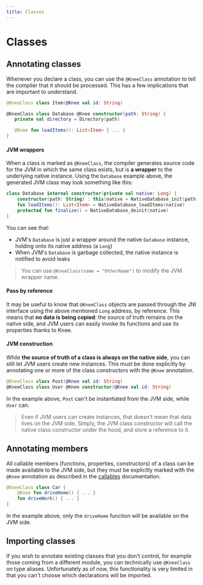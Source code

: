 ```yaml
---
title: Classes
---
```


# Classes

## Annotating classes

Whenever you declare a class, you can use the `@KneeClass` annotation to tell the
compiler that it should be processed. This has a few implications that are important to understand.

```kotlin
@KneeClass class Item(@Knee val id: String)

@KneeClass class Database @Knee constructor(path: String) {
   private val directory = Directory(path)

   @Knee fun loadItems(): List<Item> { ... }
}
```

#### JVM wrappers

When a class is marked as `@KneeClass`, the compiler generates source code for the JVM in which the same class exists,
but is **a wrapper** to the underlying native instance. Using the `Database` example above, the generated JVM class
may look something like this:

```kotlin
class Database internal constructor(private val native: Long) {
    constructor(path: String) : this(native = NativeDatabase_init(path))
    fun loadItems(): List<Item> = NativeDatabase_loadItems(native)
    protected fun finalize() = NativeDatabase_deinit(native)
}
```

You can see that:

- JVM's `Database` is just a wrapper around the native `Database` instance, holding onto its native address (a `Long`)
- When JVM's `Database` is garbage collected, the native instance is notified to avoid leaks

> You can use `@KneeClass(name = "OtherName")` to modify the JVM wrapper name.

#### Pass by reference

It may be useful to know that `@KneeClass` objects are passed through the JNI interface using the above mentioned
`Long` address, by reference. This means that **no data is being copied**: the source of truth remains on the native side,
and JVM users can easily invoke its functions and use its properties thanks to Knee.

#### JVM construction

While **the source of truth of a class is always on the native side**, you can still let JVM users create new instances.
This must be done explicitly by annotating one or more of the class constructors with the `@Knee` annotation.

```kotlin
@KneeClass class Post(@Knee val id: String)
@KneeClass class User @Knee constructor(@Knee val id: String)
```

In the example above, `Post` can't be instantiated from the JVM side, while `User` can.

> Even if JVM users can create instances, that doesn't mean that data lives on the JVM side. Simply, the JVM class constructor
> will call the native class constructor under the hood, and store a reference to it.

## Annotating members

All callable members (functions, properties, constructors) of a class can be made available to the JVM side, but
they must be explicitly marked with the `@Knee` annotation as described in the [callables](../callables) documentation.

```kotlin
@KneeClass class Car {
    @Knee fun driveHome() { ... }
    fun driveWork() { ... }
}
```

In the example above, only the `driveHome` function will be available on the JVM side.

## Importing classes

If you wish to annotate existing classes that you don't control, for example those coming from a different module,
you can technically use `@KneeClass` on type aliases. Unfortunately as of now, this functionality is very limited in that you
can't choose which declarations will be imported.